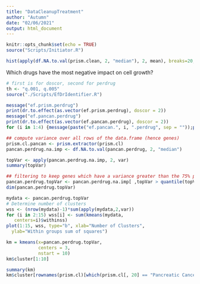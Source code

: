 ```yaml
---
title: "DataCleanupTreatment"
author: "Autumn"
date: "02/06/2021"
output: html_document
---
```


```r
knitr::opts_chunk$set(echo = TRUE)
source("Scripts/Initiator.R")
```


```r
hist(apply(df.NA.to.val(prism.clean, 2, "median"), 2, mean), breaks=20, main="Drug Efficacy across Pancreatic Cancer Cell Lines", xlab="Mean Logfold Drug Effect on Cell Growth", ylab="Number of Drugs")
```


Which drugs have the most negative impact on cell growth?


```r
# first is for doscor, second for perdrug
th <- "q.001, q.005"
source("./Scripts/EfDrIdentifier.R")
```

```r
message("ef.prism.perdrug")
print(dr.to.effect(as.vector(ef.prism.perdrug), doscor = 2))
message("ef.pancan.perdrug")
print(dr.to.effect(as.vector(ef.pancan.perdrug), doscor = 2))
for (i in 1:4) {message(paste("ef.pancan.", i, ".perdrug", sep = ""));print(dr.to.effect(as.vector(get(paste("ef.pancan.", i, ".perdrug", sep = ""))), doscor = 2))}; rm(i)
```


```r
## compute variance over all rows of the data.frame (hence genes)
prism.cl.pancan <- prism.extractor(prism.cl)
pancan.perdrug.na.imp <- df.NA.to.val(pancan.perdrug, 2, "median")

topVar <- apply(pancan.perdrug.na.imp, 2, var) 
summary(topVar)
```
```r
## filtering to keep genes which have a variance greater than the 75% percentile
pancan.perdrug.topVar <- pancan.perdrug.na.imp[ ,topVar > quantile(topVar, probs = 0.75, na.rm = T)] 
dim(pancan.perdrug.topVar)
```


```r
mydata <- pancan.perdrug.topVar
# Determine number of clusters
wss <- (nrow(mydata)-1)*sum(apply(mydata,2,var))
for (i in 2:15) wss[i] <- sum(kmeans(mydata, 
   centers=i)$withinss)
plot(1:15, wss, type="b", xlab="Number of Clusters",
  ylab="Within groups sum of squares")
```
```r
km = kmeans(x=pancan.perdrug.topVar, 
            centers = 3, 
            nstart = 10)
km$cluster[1:10]

```


```r
summary(km)
km$cluster[rownames(prism.cl)[which(prism.cl[, 20] == "Pancreatic Cancer")]]
```